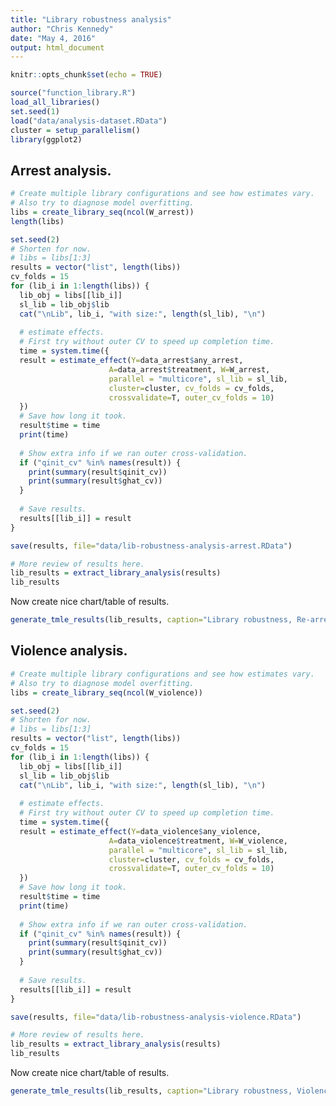 ```yaml
---
title: "Library robustness analysis"
author: "Chris Kennedy"
date: "May 4, 2016"
output: html_document
---
```


```r
knitr::opts_chunk$set(echo = TRUE)
```

```r
source("function_library.R")
load_all_libraries()
set.seed(1)
load("data/analysis-dataset.RData")
cluster = setup_parallelism()
library(ggplot2)
```

## Arrest analysis.

```r

# Create multiple library configurations and see how estimates vary.
# Also try to diagnose model overfitting.
libs = create_library_seq(ncol(W_arrest))
length(libs)
```

```r

set.seed(2)
# Shorten for now.
# libs = libs[1:3]
results = vector("list", length(libs))
cv_folds = 15
for (lib_i in 1:length(libs)) {
  lib_obj = libs[[lib_i]]
  sl_lib = lib_obj$lib
  cat("\nLib", lib_i, "with size:", length(sl_lib), "\n")
  
  # estimate effects.
  # First try without outer CV to speed up completion time.
  time = system.time({
  result = estimate_effect(Y=data_arrest$any_arrest,
                      A=data_arrest$treatment, W=W_arrest,
                      parallel = "multicore", sl_lib = sl_lib,
                      cluster=cluster, cv_folds = cv_folds,
                      crossvalidate=T, outer_cv_folds = 10)
  })
  # Save how long it took.
  result$time = time
  print(time)
 
  # Show extra info if we ran outer cross-validation. 
  if ("qinit_cv" %in% names(result)) {
    print(summary(result$qinit_cv))
    print(summary(result$ghat_cv))
  }
  
  # Save results.
  results[[lib_i]] = result
}

save(results, file="data/lib-robustness-analysis-arrest.RData")
```

```r
# More review of results here.
lib_results = extract_library_analysis(results)
lib_results
```

Now create nice chart/table of results.

```r
generate_tmle_results(lib_results, caption="Library robustness, Re-arrest", chart_file="lib-robustness-arrest.png")
```

## Violence analysis.

```r

# Create multiple library configurations and see how estimates vary.
# Also try to diagnose model overfitting.
libs = create_library_seq(ncol(W_violence))
```

```r

set.seed(2)
# Shorten for now.
# libs = libs[1:3]
results = vector("list", length(libs))
cv_folds = 15
for (lib_i in 1:length(libs)) {
  lib_obj = libs[[lib_i]]
  sl_lib = lib_obj$lib
  cat("\nLib", lib_i, "with size:", length(sl_lib), "\n")
  
  # estimate effects.
  # First try without outer CV to speed up completion time.
  time = system.time({
  result = estimate_effect(Y=data_violence$any_violence,
                      A=data_violence$treatment, W=W_violence,
                      parallel = "multicore", sl_lib = sl_lib,
                      cluster=cluster, cv_folds = cv_folds,
                      crossvalidate=T, outer_cv_folds = 10)
  })
  # Save how long it took.
  result$time = time
  print(time)
 
  # Show extra info if we ran outer cross-validation. 
  if ("qinit_cv" %in% names(result)) {
    print(summary(result$qinit_cv))
    print(summary(result$ghat_cv))
  }
  
  # Save results.
  results[[lib_i]] = result
}

save(results, file="data/lib-robustness-analysis-violence.RData")
```

```r
# More review of results here.
lib_results = extract_library_analysis(results)
lib_results
```

Now create nice chart/table of results.

```r
generate_tmle_results(lib_results, caption="Library robustness, Violence", chart_file="lib-robustness-violence.png")
```
